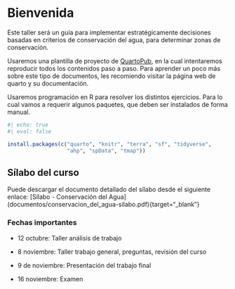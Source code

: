 # Bienvenida {.unnumbered}

Este taller será un guía para implementar estratégicamente decisiones basadas en criterios de conservación del agua, para determinar zonas de conservación.

Usaremos una plantilla de proyecto de [QuartoPub](https://quarto.org/docs/books){target="_blank"}, en la cual intentaremos reproducir todos los contenidos paso a paso. Para aprender un poco más sobre este tipo de documentos, les recomiendo visitar la página web de quarto y su documentación.

Usaremos programación en R para resolver los distintos ejercicios. Para lo cual vamos a requerir algunos paquetes, que deben ser instalados de forma manual.

```r
#| echo: true
#| eval: false

install.packages(c("quarto", "knitr", "terra", "sf", "tidyverse", 
                   "ahp", "spData", "tmap"))

```

## Sílabo del curso

Puede descargar el documento detallado del sílabo desde el siguiente enlace: \[Sílabo - Conservación del Agua\](documentos/conservacion_del_agua-silabo.pdf){target="\_blank"}

### Fechas importantes

-   12 octubre: Taller análisis de trabajo

-   8 noviembre: Taller trabajo general, preguntas, revisión del curso

-   9 de noviembre: Presentación del trabajo final

-   16 noviembre: Examen
